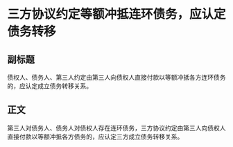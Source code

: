 # 三方协议约定等额冲抵连环债务，应认定债务转移
## 副标题
债权人、债务人、第三人约定由第三人向债权人直接付款以等额冲抵各方连环债务的，应认定成立债务转移关系。
## 正文
第三人对债务人、债务人对债权人存在连环债务，三方协议约定由第三人向债权人直接付款以等额冲抵各方债务的，应认定三方成立债务转移关系。